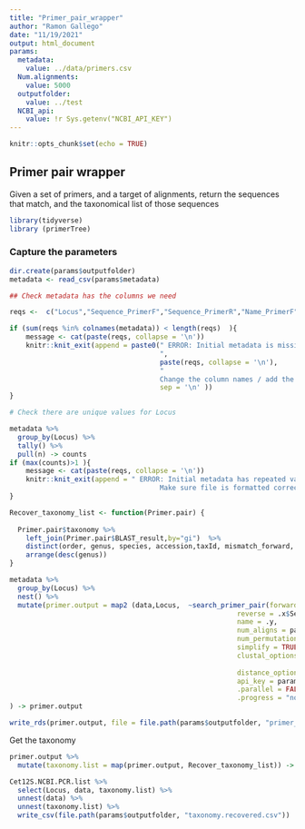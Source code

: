 ```yaml
---
title: "Primer_pair_wrapper"
author: "Ramon Gallego"
date: "11/19/2021"
output: html_document
params:
  metadata: 
    value: ../data/primers.csv
  Num.alignments:
    value: 5000
  outputfolder:
    value: ../test
  NCBI_api:
    value: !r Sys.getenv("NCBI_API_KEY")
---
```


```r
knitr::opts_chunk$set(echo = TRUE)
```

## Primer pair wrapper

Given a set of primers, and a target of alignments, return the sequences that match, and the taxonomical list of those sequences

```r
library(tidyverse)
library (primerTree)
```

### Capture the parameters



```r
dir.create(params$outputfolder)
metadata <- read_csv(params$metadata)

## Check metadata has the columns we need

reqs <-  c("Locus","Sequence_PrimerF","Sequence_PrimerR","Name_PrimerF","Name_PrimerR" )

if (sum(reqs %in% colnames(metadata)) < length(reqs)  ){
    message <- cat(paste(reqs, collapse = '\n'))
    knitr::knit_exit(append = paste0(" ERROR: Initial metadata is missing some of the key column names:
                                     ",
                                     paste(reqs, collapse = '\n'),
                                     "
                                     Change the column names / add the infromation to your csv file",
                                     sep = '\n' ))
}

# Check there are unique values for Locus

metadata %>%
  group_by(Locus) %>% 
  tally() %>% 
  pull(n) -> counts
if (max(counts)>1 ){
    message <- cat(paste(reqs, collapse = '\n'))
    knitr::knit_exit(append = " ERROR: Initial metadata has repeated values for `Locus`
                                     Make sure file is formatted correctly")
}

```

```r
Recover_taxonomy_list <- function(Primer.pair) {
  
  Primer.pair$taxonomy %>%
    left_join(Primer.pair$BLAST_result,by="gi")  %>%
    distinct(order, genus, species, accession,taxId, mismatch_forward, mismatch_reverse) %>%
    arrange(desc(genus))
}
```

```r

metadata %>% 
  group_by(Locus) %>% 
  nest() %>% 
  mutate(primer.output = map2 (data,Locus,  ~search_primer_pair(forward = .x$Sequence_PrimerF,
                                                        reverse = .x$Sequence_PrimerR,
                                                        name = .y,
                                                        num_aligns = params$Num.alignments,
                                                        num_permutations = 25,
                                                        simplify = TRUE,
                                                        clustal_options = list(exec = "clustalo",
                                                                               quiet = TRUE, original.ordering = TRUE),
                                                        distance_options = list(model = "N", pairwise.deletion = T),
                                                        api_key = params$NCBI_api,
                                                        .parallel = FALSE,
                                                        .progress = "none"))
) -> primer.output

write_rds(primer.output, file = file.path(params$outputfolder, "primer_search.rds"))

```

Get the taxonomy

```r
primer.output %>% 
  mutate(taxonomy.list = map(primer.output, Recover_taxonomy_list)) -> Cet12S.NCBI.PCR.list

Cet12S.NCBI.PCR.list %>%
  select(Locus, data, taxonomy.list) %>% 
  unnest(data) %>% 
  unnest(taxonomy.list) %>% 
  write_csv(file.path(params$outputfolder, "taxonomy.recovered.csv"))
```

